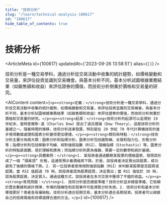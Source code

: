 ```yaml
---
title: "技術分析"
slug: "/learn/technical-analysis-100617"
id: "100617"
hide_table_of_contents: true
---
```



# 技術分析

<ArticleMeta id={100617} updatedAt={'2023-09-26 13:58:51'} alias={`[]`} />
<div className='border-solid border-b border-t-0 my-4 border-[var(--ifm-color-gray-300)]' />

技術分析是一種交易學科，通過分析從交易活動中收集的統計趨勢，如價格變動和交易量，來評估投資並識別交易機會。與基本分析不同，基本分析試圖根據業務結果（如銷售額和收益）來評估證券的價值，而技術分析側重於價格和交易量的研究。

<AIContent content={`<p><strong>定義：</strong>技術分析是一種交易學科，通過分析從交易活動中收集的統計趨勢，如價格變動和交易量，來評估投資並識別交易機會。與基本分析不同，基本分析試圖根據業務結果（如銷售額和收益）來評估證券的價值，而技術分析側重於價格和交易量的研究。</p><p><strong>起源：</strong>技術分析的起源可以追溯到 19 世紀末，當時查爾斯·道（Charles Dow）提出了道氏理論（Dow Theory），這是技術分析的基礎之一。隨着時間的推移，技術分析逐漸發展，特別是在 20 世紀 70 年代計算機技術的進步使得數據處理和圖表分析變得更加便捷。</p><p><strong>類別與特點：</strong>技術分析主要分為兩大類：圖表分析和指標分析。圖表分析包括趨勢線、支撐和阻力位、形態分析等；指標分析則包括移動平均線、相對強弱指數（RSI）、隨機指標（Stochastic）等。圖表分析的特點是直觀，易於理解和應用；而指標分析則更為複雜，需要一定的數學和統計基礎。</p><p><strong>具體案例：</strong>1. 某投資者通過觀察某股票的價格圖表，發現其形成了一個 “頭肩頂” 形態，這通常預示着價格將下跌。於是，該投資者決定賣出該股票，成功避免了後續的價格下跌。2. 另一位投資者使用相對強弱指數（RSI）來判斷某股票是否超買或超賣。當 RSI 值超過 70 時，該投資者認為股票超買，決定賣出；當 RSI 值低於 30 時，認為股票超賣，決定買入。通過這種方式，該投資者在多次交易中獲得了不錯的收益。</p><p><strong>常見問題：</strong>1. 技術分析是否總是準確？技術分析並非總是準確，它依賴於歷史數據和統計規律，市場的隨機性和突發事件可能導致分析失效。2. 技術分析和基本分析哪個更好？兩者各有優缺點，技術分析適合短期交易，基本分析適合長期投資。投資者可以根據自己的投資風格和目標選擇合適的方法。</p>`} id={100617} />

